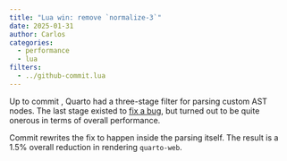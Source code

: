 ```yaml
---
title: "Lua win: remove `normalize-3`"
date: 2025-01-31
author: Carlos
categories:
  - performance  
  - lua
filters:
  - ../github-commit.lua
---
```


Up to commit []{.github-commit hash="ca0587692627150b5693113a89b6ce745b95b0c6"}, Quarto had a three-stage filter
for parsing custom AST nodes. The last stage existed to [fix a bug](https://github.com/quarto-dev/quarto-cli/issues/7045),
but turned out to be quite onerous in terms of overall performance.

Commit []{.github-commit hash="5aaaff00c2c5e332a5d9aa4573778c7a3f46f999"} rewrites the fix to happen inside the parsing itself.
The result is a 1.5% overall reduction in rendering `quarto-web`.


